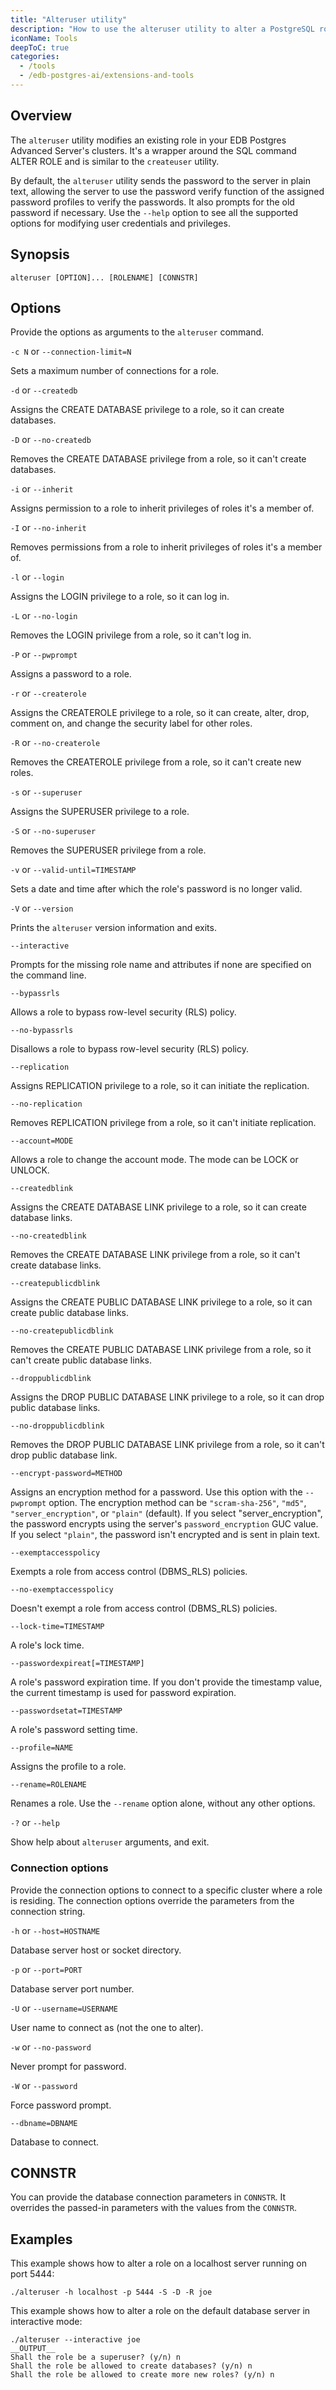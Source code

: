 ```yaml
---
title: "Alteruser utility"
description: "How to use the alteruser utility to alter a PostgreSQL role in your EDB Postgres Advanced Server databases"
iconName: Tools
deepToC: true
categories:
  - /tools
  - /edb-postgres-ai/extensions-and-tools
---
```


## Overview

The `alteruser` utility modifies an existing role in your EDB Postgres Advanced Server's clusters. It's a wrapper around the SQL command ALTER ROLE and is similar to the `createuser` utility. 

By default, the `alteruser` utility sends the password to the server in plain text, allowing the server to use the password verify function of the assigned password profiles to verify the passwords. It also prompts for the old password if necessary. Use the `--help` option to see all the supported options for modifying user credentials and privileges.

## Synopsis

```
alteruser [OPTION]... [ROLENAME] [CONNSTR]
```

## Options

Provide the options as arguments to the `alteruser` command.

`-c N` or `--connection-limit=N`  

 Sets a maximum number of connections for a role.

`-d` or `--createdb`            

 Assigns the CREATE DATABASE privilege to a role, so it can create databases.

`-D` or `--no-createdb`         

 Removes the CREATE DATABASE privilege from a role, so it can't create databases.

`-i` or `--inherit`             

 Assigns permission to a role to inherit privileges of roles it's a member of.

`-I` or `--no-inherit`          

 Removes permissions from a role to inherit privileges of roles it's a member of.
  
`-l` or `--login`               
 
 Assigns the LOGIN privilege to a role, so it can log in.

`-L` or `--no-login`            

 Removes the LOGIN privilege from a role, so it can't log in.
  
`-P` or `--pwprompt`            

 Assigns a password to a role.
  
`-r` or `--createrole`          

 Assigns the CREATEROLE privilege to a role, so it can create, alter, drop, comment on, and change the security label for other roles.
  
`-R` or `--no-createrole`       

 Removes the CREATEROLE privilege from a role, so it can't create new roles.
  
`-s` or `--superuser`           

 Assigns the SUPERUSER privilege to a role.
  
`-S` or `--no-superuser`        

 Removes the SUPERUSER privilege from a role.
  
`-v` or `--valid-until=TIMESTAMP`
                            
 Sets a date and time after which the role's password is no longer valid.
  
`-V` or `--version`             

 Prints the `alteruser` version information and exits.
  
`--interactive`             

 Prompts for the missing role name and attributes if none are specified on the command line.

`--bypassrls`               

 Allows a role to bypass row-level security (RLS) policy.
  
`--no-bypassrls`            
 
 Disallows a role to bypass row-level security (RLS) policy.
  
`--replication`             

 Assigns REPLICATION privilege to a role, so it can initiate the replication.
  
`--no-replication`          
 
 Removes REPLICATION privilege from a role, so it can't initiate replication.
  
`--account=MODE`            

 Allows a role to change the account mode. The mode can be LOCK or UNLOCK.
  
`--createdblink`            

 Assigns the CREATE DATABASE LINK privilege to a role, so it can create database links.
  
`--no-createdblink`         

 Removes the CREATE DATABASE LINK privilege from a role, so it can't create database links.

`--createpublicdblink`      

 Assigns the CREATE PUBLIC DATABASE LINK privilege to a role, so it can create public database links.

`--no-createpublicdblink`   

 Removes the CREATE PUBLIC DATABASE LINK privilege from a role, so it can't create public database links.
  
`--droppublicdblink`        

 Assigns the DROP PUBLIC DATABASE LINK privilege to a role, so it can drop public database links.

`--no-droppublicdblink`     

 Removes the DROP PUBLIC DATABASE LINK privilege from a role, so it can't drop public database link.
  
`--encrypt-password=METHOD`

 Assigns an encryption method for a password. Use this option with the `--pwprompt` option. The encryption method can be `"scram-sha-256"`, `"md5"`, `"server_encryption"`, or `"plain"` (default). If you select "server_encryption", the password encrypts using the server's `password_encryption` GUC value. If you select `"plain"`, the password isn't encrypted and is sent in plain text.

`--exemptaccesspolicy`      

 Exempts a role from access control (DBMS_RLS) policies.
  
`--no-exemptaccesspolicy`   

 Doesn't exempt a role from access control (DBMS_RLS) policies.
  
`--lock-time=TIMESTAMP`     

 A role's lock time.
  
`--passwordexpireat[=TIMESTAMP]`
                            
 A role's password expiration time. If you don't provide the timestamp value, the current timestamp is used for password expiration.
  
`--passwordsetat=TIMESTAMP`
                            
 A role's password setting time.
  
`--profile=NAME`            

 Assigns the profile to a role.
  
`--rename=ROLENAME`         

 Renames a role. Use the `--rename` option alone, without any other options.
  
`-?` or `--help`                

 Show help about `alteruser` arguments, and exit.


### Connection options

Provide the connection options to connect to a specific cluster where a role is residing. The connection options override the parameters from the connection string.

`-h` or `--host=HOSTNAME`       
 
 Database server host or socket directory.

`-p` or `--port=PORT`           

 Database server port number.

`-U` or `--username=USERNAME`   

 User name to connect as (not the one to alter).

`-w` or `--no-password`         

 Never prompt for password.

`-W` or `--password`            

 Force password prompt.
  
`--dbname=DBNAME`           

 Database to connect.

## CONNSTR

You can provide the database connection parameters in `CONNSTR`. It overrides the passed-in parameters with the values from the `CONNSTR`.

## Examples

This example shows how to alter a role on a localhost server running on port 5444:

```
./alteruser -h localhost -p 5444 -S -D -R joe
```

This example shows how to alter a role on the default database server in interactive mode:

```
./alteruser --interactive joe
__OUTPUT__
Shall the role be a superuser? (y/n) n
Shall the role be allowed to create databases? (y/n) n
Shall the role be allowed to create more new roles? (y/n) n
```
